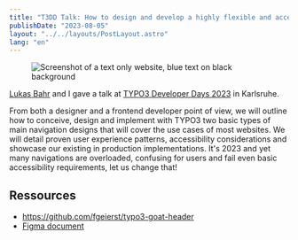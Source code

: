 ```yaml
---
title: "T3DD Talk: How to design and develop a highly flexible and accessible website navigation"
publishDate: "2023-08-05"
layout: "../../layouts/PostLayout.astro"
lang: "en"
---
```



<figure class="layout-grid">
  <Image
    src={heroImage}
    widths={[400, 800, 1200]}
    sizes={`(min-width: 1300px) 960px, calc(100vw - 2rem)`}
    alt="Screenshot of a text only website, blue text on black
  background"
  />
</figure>

[Lukas Bahr](https://lukas-bahr.de/) and I gave a talk at [TYPO3 Developer Days 2023](https://t3dd23.typo3.com/de/programm/sessions/how-to-design-and-develop-a-highly-flexible-and-accessible-website-navigation-547) in Karlsruhe.

From both a designer and a frontend developer point of view, we will outline how to conceive, design and implement with TYPO3 two basic types of main navigation designs that will cover the use cases of most websites. We will detail proven user experience patterns, accessibility considerations and showcase our existing in production implementations. It's 2023 and yet many navigations are overloaded, confusing for users and fail even basic accessibility requirements, let us change that!

## Ressources

- https://github.com/fgeierst/typo3-goat-header
- [Figma document](https://www.figma.com/file/K0TmeMfaSVa7Uo7fBTUkJs/Navigation-Pattern?type=design&node-id=4-1173&mode=design&t=mSWRy0KbrAwZkGZm-0)
